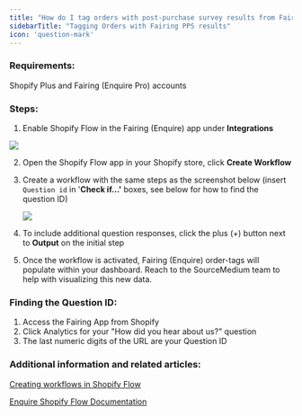 ```yaml
---
title: "How do I tag orders with post-purchase survey results from Fairing (Enquire)?"
sidebarTitle: "Tagging Orders with Fairing PPS results"
icon: 'question-mark'
---
```

### **Requirements:**

Shopify Plus and Fairing (Enquire Pro) accounts

### **Steps:**

1. Enable Shopify Flow in the Fairing (Enquire) app under **Integrations**

![](/images/article-imgs/how-do-i-tag-orders-with-post-purchase-survey-results-from-fairing-enquire/Untitled.png)

2. Open the Shopify Flow app in your Shopify store, click **Create Workflow**
3. Create a workflow with the same steps as the screenshot below (insert `Question id` in '**Check if…'** boxes, see below for how to find the question ID)
    
    ![](/images/article-imgs/how-do-i-tag-orders-with-post-purchase-survey-results-from-fairing-enquire/Untitled1.png)
    
4. To include additional question responses, click the plus (+) button next to **Output** on the initial step
5. Once the workflow is activated, Fairing (Enquire) order-tags will populate within your dashboard. Reach to the SourceMedium team to help with visualizing this new data.

### **Finding the Question ID:**

1. Access the Fairing App from Shopify
2. Click Analytics for your "How did you hear about us?" question 
3. The last numeric digits of the URL are your Question ID 

### **Additional information and related articles:**

[Creating workflows in Shopify Flow](https://help.shopify.com/en/manual/shopify-flow/create-workflow)

[Enquire Shopify Flow Documentation](https://docs.enquirelabs.com/docs/shopify-flow)

